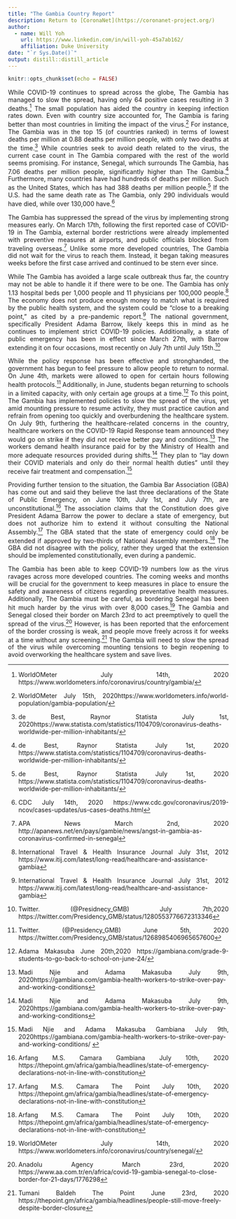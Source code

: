 ```yaml
---
title: "The Gambia Country Report"
description: Return to [CoronaNet](https://coronanet-project.org/)
author:
  - name: Will Yoh
    url: https://www.linkedin.com/in/will-yoh-45a7ab162/
    affiliation: Duke University
date: "`r Sys.Date()`"
output: distill::distill_article
---
```


```r
knitr::opts_chunk$set(echo = FALSE)
```
<style>
body {
text-align: justify}
</style>

While COVID-19 continues to spread across the globe, The Gambia has managed to slow the spread, having only 64 positive cases resulting in 3 deaths.^[WorldOMeter July 14th, 2020 https://www.worldometers.info/coronavirus/country/gambia/] The small population has aided the country in keeping infection rates down. Even with country size accounted for, The Gambia is faring better than most countries in limiting the impact of the virus.^[WorldOMeter July 15th, 2020https://www.worldometers.info/world-population/gambia-population/] For instance, The Gambia was in the top 15 (of countries ranked) in terms of lowest deaths per million at 0.88 deaths per million people, with only two deaths at the time.^[de Best, Raynor Statista July 1st, 2020https://www.statista.com/statistics/1104709/coronavirus-deaths-worldwide-per-million-inhabitants/] While countries seek to avoid death related to the virus, the current case count in The Gambia compared with the rest of the world seems promising. For instance, Senegal, which surrounds The Gambia, has 7.06 deaths per million people, significantly higher than The Gambia.^[de Best, Raynor Statista July 1st, 2020 https://www.statista.com/statistics/1104709/coronavirus-deaths-worldwide-per-million-inhabitants/] Furthermore, many countries have had hundreds of deaths per million. Such as the United States, which has had 388 deaths per million people.^[de Best, Raynor Statista July 1st, 2020 https://www.statista.com/statistics/1104709/coronavirus-deaths-worldwide-per-million-inhabitants/] If the U.S. had the same death rate as The Gambia, only 290 individuals would have died, while over 130,000 have.^[CDC July 14th, 2020 https://www.cdc.gov/coronavirus/2019-ncov/cases-updates/us-cases-deaths.html]

The Gambia has suppressed the spread of the virus by implementing strong measures early. On March 17th, following the first reported case of COVID-19 in The Gambia, external border restrictions were already implemented with preventive measures at airports, and public officials blocked from traveling overseas.^[APA News March 2nd, 2020 http://apanews.net/en/pays/gambie/news/angst-in-gambia-as-coronavirus-confirmed-in-senegal] Unlike some more developed countries, The Gambia did not wait for the virus to reach them. Instead, it began taking measures weeks before the first case arrived and continued to be stern ever since. 

While The Gambia has avoided a large scale outbreak thus far, the country may not be able to handle it if there were to be one. The Gambia has only 1.13 hospital beds per 1,000 people and 11 physicians per 100,000 people.^[International Travel & Health Insurance Journal July 31st, 2012 https://www.itij.com/latest/long-read/healthcare-and-assistance-gambia] The economy does not produce enough money to match what is required by the public health system, and the system could be “close to a breaking point,” as cited by a pre-pandemic report.^[International Travel & Health Insurance Journal July 31st, 2012   https://www.itij.com/latest/long-read/healthcare-and-assistance-gambia] The national government, specifically President Adama Barrow, likely keeps this in mind as he continues to implement strict COVID-19 policies. Additionally, a state of public emergency has been in effect since March 27th, with Barrow extending it on four occasions, most recently on July 7th until July 15th.^[Twitter. (@Presidnecy_GMB) July 7th,2020 https://twitter.com/Presidency_GMB/status/1280553776672313346]

While the policy response has been effective and stronghanded, the government has begun to feel pressure to allow people to return to normal. On June 4th, markets were allowed to open for certain hours following health protocols.^[Twitter. (@Presidency_GMB) June 5th, 2020 https://twitter.com/Presidency_GMB/status/1268985406965657600] Additionally, in June, students began returning to schools in a limited capacity, with only certain age groups at a time.^[Adama Makasuba June 20th,2020 https://gambiana.com/grade-9-students-to-go-back-to-school-on-june-24/] To this point, The Gambia has implemented policies to slow the spread of the virus, yet amid mounting pressure to resume activity, they must practice caution and refrain from opening too quickly and overburdening the healthcare system. On July 9th, furthering the healthcare-related concerns in the country, healthcare workers on the COVID-19 Rapid Response team announced they would go on strike if they did not receive better pay and conditions.^[Madi Njie and Adama Makasuba July 9th, 2020https://gambiana.com/gambia-health-workers-to-strike-over-pay-and-working-conditions] The workers demand health insurance paid for by the Ministry of Health and more adequate resources provided during shifts.^[Madi Njie and Adama Makasuba July 9th, 2020https://gambiana.com/gambia-health-workers-to-strike-over-pay-and-working-conditions] They plan to “lay down their COVID materials and only do their normal health duties” until they receive fair treatment and compensation.^[Madi Njie and Adama Makasuba Gambiana July 9th, 2020https://gambiana.com/gambia-health-workers-to-strike-over-pay-and-working-conditions/ ]

Providing further tension to the situation, the Gambia Bar Association (GBA) has come out and said they believe the last three declarations of the State of Public Emergency, on June 10th, July 1st, and July 7th, are unconstitutional.^[Arfang M.S. Camara Gambiana July 10th, 2020 https://thepoint.gm/africa/gambia/headlines/state-of-emergency-declarations-not-in-line-with-constitution] The association claims that the Constitution does give President Adama Barrow the power to declare a state of emergency, but does not authorize him to extend it without consulting the National Assembly.^[Arfang M.S. Camara The Point July 10th, 2020 https://thepoint.gm/africa/gambia/headlines/state-of-emergency-declarations-not-in-line-with-constitution] The GBA stated that the state of emergency could only be extended if approved by two-thirds of National Assembly members.^[Arfang M.S. Camara The Point July 10th, 2020 https://thepoint.gm/africa/gambia/headlines/state-of-emergency-declarations-not-in-line-with-constitution] The GBA did not disagree with the policy, rather they urged that the extension should be implemented constitutionally, even during a pandemic. 

The Gambia has been able to keep COVID-19 numbers low as the virus ravages across more developed countries. The coming weeks and months will be crucial for the government to keep measures in place to ensure the safety and awareness of citizens regarding preventative health measures. Additionally, The Gambia must be careful, as bordering Senegal has been hit much harder by the virus with over 8,000 cases.^[WorldOMeter July 14th, 2020 https://www.worldometers.info/coronavirus/country/senegal/] The Gambia and Senegal closed their border on March 23rd to act preemptively to quell the spread of the virus.^[Anadolu Agency March 23rd, 2020 https://www.aa.com.tr/en/africa/covid-19-gambia-senegal-to-close-border-for-21-days/1776298] However, is has been reported that the enforcement of the border crossing is weak, and people move freely across it for weeks at a time without any screening.^[Tumani Baldeh The Point June 23rd, 2020 https://thepoint.gm/africa/gambia/headlines/people-still-move-freely-despite-border-closure] The Gambia will need to slow the spread of the virus while overcoming mounting tensions to begin reopening to avoid overworking the healthcare system and save lives.
